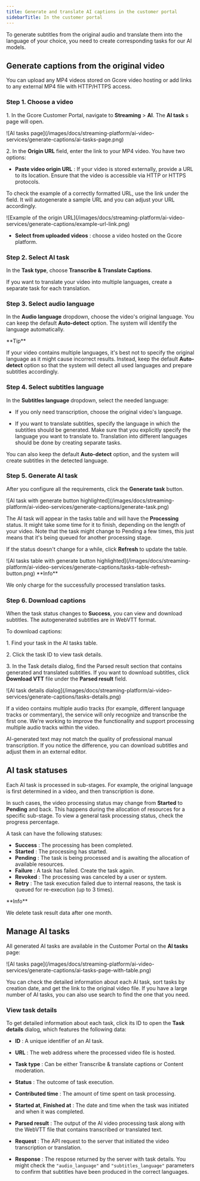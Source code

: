 ---
title: Generate and translate AI captions in the customer portal
sidebarTitle: In the customer portal
---

To generate subtitles from the original audio and translate them into the language of your choice, you need to create corresponding tasks for our AI models. 

## Generate captions from the original video

You can upload any MP4 videos stored on Gcore video hosting or add links to any external MP4 file with HTTP/HTTPS access. 

### Step 1. Choose a video

1\. In the Gcore Customer Portal, navigate to **Streaming** > **AI**. The **AI task** s page will open.


<Frame>![AI tasks page](/images/docs/streaming-platform/ai-video-services/generate-captions/ai-tasks-page.png)</Frame>



2\. In the **Origin URL** field, enter the link to your MP4 video. You have two options: 

  * **Paste video origin URL** : If your video is stored externally, provide a URL to its location. Ensure that the video is accessible via HTTP or HTTPS protocols.

To check the example of a correctly formatted URL, use the link under the field. It will autogenerate a sample URL and you can adjust your URL accordingly.


<Frame>![Example of the origin URL](/images/docs/streaming-platform/ai-video-services/generate-captions/example-url-link.png)</Frame>


  * **Select from uploaded videos** : choose a video hosted on the Gcore platform.




### Step 2. Select AI task

In the **Task type**, choose **Transcribe & Translate Captions**. 

If you want to translate your video into multiple languages, create a separate task for each translation. 

### Step 3. Select audio language

In the **Audio language** dropdown, choose the video's original language. You can keep the default **Auto-detect** option. The system will identify the language automatically. 

<Tip>
**Tip**

If your video contains multiple languages, it's best not to specify the original language as it might cause incorrect results. Instead, keep the default **Auto-detect** option so that the system will detect all used languages and prepare subtitles accordingly.
</Tip>

### Step 4. Select subtitles language

In the **Subtitles language** dropdown, select the needed language: 

  * If you only need transcription, choose the original video's language. 

  * If you want to translate subtitles, specify the language in which the subtitles should be generated. Make sure that you explicitly specify the language you want to translate to. Translation into different languages should be done by creating separate tasks.




You can also keep the default **Auto-detect** option, and the system will create subtitles in the detected language. 

### Step 5. Generate AI task

After you configure all the requirements, click the **Generate task** button. 


<Frame>![AI task with generate button highlighted](/images/docs/streaming-platform/ai-video-services/generate-captions/generate-task.png)</Frame>



The AI task will appear in the tasks table and will have the **Processing** status. It might take some time for it to finish, depending on the length of your video. Note that the task might change to Pending a few times, this just means that it's being queued for another processing stage. 

If the status doesn't change for a while, click **Refresh** to update the table. 


<Frame>![AI tasks table with generate button highlighted](/images/docs/streaming-platform/ai-video-services/generate-captions/tasks-table-refresh-button.png)</Frame>

 <Info>
**Info**

We only charge for the successfully processed translation tasks.
</Info>

### Step 6. Download captions

When the task status changes to **Success**, you can view and download subtitles. The autogenerated subtitles are in WebVTT format. 

To download captions: 

1\. Find your task in the AI tasks table. 

2\. Click the task ID to view task details. 

3\. In the Task details dialog, find the Parsed result section that contains generated and translated subtitles. If you want to download subtitles, click **Download VTT** file under the **Parsed result** field.


<Frame>![AI task details dialog](/images/docs/streaming-platform/ai-video-services/generate-captions/tasks-details.png)</Frame>



If a video contains multiple audio tracks (for example, different language tracks or commentary), the service will only recognize and transcribe the first one. We're working to improve the functionality and support processing multiple audio tracks within the video. 

AI-generated text may not match the quality of professional manual transcription. If you notice the difference, you can download subtitles and adjust them in an external editor. 

## AI task statuses

Each AI task is processed in sub-stages. For example, the original language is first determined in a video, and then transcription is done. 

In such cases, the video processing status may change from **Started** to **Pending** and back. This happens during the allocation of resources for a specific sub-stage. To view a general task processing status, check the progress percentage. 

A task can have the following statuses: 

  * **Success** : The processing has been completed. 
  * **Started** : The processing has started. 
  * **Pending** : The task is being processed and is awaiting the allocation of available resources. 
  * **Failure** : A task has failed. Create the task again.
  * **Revoked** : The processing was canceled by a user or system. 
  * **Retry** : The task execution failed due to internal reasons, the task is queued for re-execution (up to 3 times).

<Info>
**Info**

We delete task result data after one month.
</Info>

## Manage AI tasks

All generated AI tasks are available in the Customer Portal on the **AI tasks** page:


<Frame>![AI tasks page](/images/docs/streaming-platform/ai-video-services/generate-captions/ai-tasks-page-with-table.png)</Frame>



You can check the detailed information about each AI task, sort tasks by creation date, and get the link to the original video file. If you have a large number of AI tasks, you can also use search to find the one that you need. 

### View task details

To get detailed information about each task, click its ID to open the **Task details** dialog, which features the following data: 

  * **ID** : A unique identifier of an AI task. 

  * **URL** : The web address where the processed video file is hosted. 

  * **Task type** : Can be either Transcribe & translate captions or Content moderation. 

  * **Status** : The outcome of task execution. 

  * **Contributed time** : The amount of time spent on task processing. 

  * **Started at**, **Finished at** : The date and time when the task was initiated and when it was completed. 

  * **Parsed result** : The output of the AI video processing task along with the WebVTT file that contains transcribed or translated text. 

  * **Request** : The API request to the server that initiated the video transcription or translation. 

  * **Response** : The respose returned by the server with task details. You might check the `"audio_language"` and `"subtitles_language"` parameters to confirm that subtitles have been produced in the correct languages.